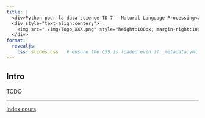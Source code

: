 ```yaml
---
title: |
  <div>Python pour la data science TD 7 - Natural Language Processing</div>
  <div style="text-align:center;">
    <img src="./img/logo_XXX.png" style="height:100px; margin-right:10px;">    
  </div>
format:
  revealjs:
    css: slides.css   # ensure the CSS is loaded even if _metadata.yml isn't picked up
---
```


## Intro

TODO

---

[Index cours](../index.html)

